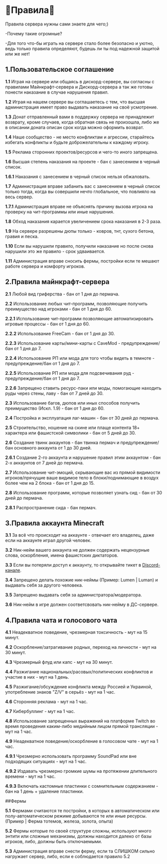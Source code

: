 # 📖**Правила**📖

Правила сервера нужны сами знаете для чего;) 

-Почему такие огромные?

-Для того что-бы играть на сервере стало более безопасно и уютно, ведь только правила определяют, будешь ли ты под надежной защитой или же нет!

## 1.Пользовательское соглашение
**1.1** Играя на сервере или общаясь в дискорд-сервере, вы согласны с правилами Майнкрафт-сервера и Дискорд-сервера а так же готовы понести наказание в случае нарушения правил.

**1.2** Играя на нашем сервере вы соглашаетесь с тем, что высшая администрация имеет право выдавать наказание на своё усмотрение.

**1.3** Донат отправленный вами в поддержку сервера не принадлежит возврату, кроме случаев, когда обратная связь не произошла, либо же в описании доната описан срок когда можно оформить возврат.

**1.4** Наше сообщество - не место конфликтам и агрессии, старайтесь избегать конфликты и будьте доброжелательны к каждому игроку.

**1.5** Реклама сторонних проектов/ресурсов и чего-то иного запрещена.

**1.6** Высшая степень наказания на проекте - бан с занесением в черный список.

**1.6.1** Наказания с занесением в черный список нельзя обжаловать.

**1.7** Администрация вправе забанить вас с занесением в черный список только тогда, когда вы совершили нечто глобальное, что повлияло на весь сервер.

**1.7.1** Администрация вправе не объяснять причину вызова игрока на проверку на чит-программы или иные нарушения.

**1.8** Обход наказания карается увеличением срока наказания в 2-3 раза.

**1.9** На сервере разрешены дюпы только - ковров, тнт, сухого бетона, гравия и песка.

**1.10** Если вы нарушили правило, получили наказание но после снова нарушили это же правило - срок удваивается.

**1.11** Администрация вправе сносить фермы, постройки если те мешают работе сервера и комфорту игроков.


## 2.Правила майнкрафт-сервера

**2.1** Любой вид гриферства - бан от 1 дня до пермача.

**2.2** Использование любых чит-программ, позволяющие получить преимущество над игроками - бан от 1 дня до 60.

**2.2.1** Использование чит-программ позволяющие автоматизировать игровые процессы - бан от 1 дня до 60.

**2.2.2** Использование FreeCam - бан от 1 дня до 30.

**2.2.3** Использование карты/мини-карты с CaveMod - предупреждение/бан от 1 дня до 7.

**2.2.4** Использование РП или мода для того чтобы видеть в темноте - предупреждение/бан от 1 дня до 7.

**2.2.5** Использование РП или мода для подсвечивания руд - предупреждение/бан от 1 дня до 7.

**2.2.6** Запрещено ставить ресурс-паки или моды, помогающие находить руды через стены, лаву - бан от 7 дней до 30.

**2.3** Использование багов, дюпов или иных способов получить преимущество (Искл. 1.9) - бан от 1 дня до 60.

**2.4** Постройка и эксплуатация лаг-машин - бан от 30 дней до пермача.

**2.5** Строительство, ношение на скине или плаще контента 18+ характера или фашистской символики - бан от 5 дней до 30.

**2.6** Создание твинк аккаунтов - бан твинка пермач и предупреждение/бан основного аккаунта от 1 до 30 дней.

**2.6.1** Создание 2-го аккаунта и нарушение правил этим аккаунтом - бан 2-х аккаунтов от 7 дней до пермача.

**2.7** Использование чит-эмоций, скрывающие вас из прямой видимости игроков/прячущие ваше видимое тело в блоки/поднимающие в воздух более чем на 2 блока - бан от 1 дня до 15.

**2.8** Использование программ, которые позволяет узнать сид - бан от 30 дней до пермача.

**2.8.1** Распространение сида - бан пермач.


## 3.Правила аккаунта Minecraft

**3.1** За всё что происходит на аккаунте - отвечает его владелец, даже если на аккаунте играл другой человек.

**3.2** Ник-нейм вашего аккаунта не должен содержать нецензурные слова, оскорбления, имена фашистских диктаторов.

**3.3** Если вы потеряли доступ к аккаунту, то открывайте тикет в [Discord-канале](https://discord.gg/nNfSxwfrGU).

**3.4** Запрещено делать похожие ник-неймы (Пример: Lumen | Luman) и выдавать себя за другого человека.

**3.5** Запрещено выдавать себя за администратора/модератора.

**3.6** Ник-нейм в игре должен соответсвовать ник-нейму в ДС-сервере.

## 4.Правила чата и голосового чата

**4.1** Неадекватное поведение, чрезмерная токсичность - мут на 15 минут.

**4.2** Оскорбление/затрагивание родных, переход на личности - мут на 30 минут.

**4.3** Чрезмерный флуд или капс - мут на 30 минут.

**4.4** Разжигание национальных/расовых/политических конфликтов и участие в них - мут на 1 день.

**4.5** Разжигание/обсуждение конфликта между Россией и Украиной, употребление знаков "Z/V" в серьёз - мут на 1 час.

**4.6** Сторонняя реклама - мут на 1 час.

**4.7** Кибербуллинг - мут на 1 час.

**4.8** Использование запрещенных выражений на платформе Twitch во время проведения каким-либо медийным лицом прямой трансляции - мут на 1 час.

**4.9** Неадекватное поведение/оскорбление в голосовом чате - мут на 1 час.

**4.9.1** Чрезмерно использовать программу SoundPad или вне подходящих ситуациях - мут на 1 час.

**4.9.2** Издавать чрезмерно громкие шумы на протяжении длительного времени - мут на 1 час.

**4.9.3** Включать кастомные пластинки с сомнительным содержанием - бан на 1 день + удаление пластинки.

##Фермы

**5.1** Фермами считаются те постройки, в которых в автоматическом или полу-автоматическом режиме добываются те или иные ресурсы. (Пример | Ферма тотемов, железа, золота, опыта)

**5.2** Фермы которые по своей структуре сложны, используют много энтити или сложные механизмы, должны находится далеко от базы игроков, либо, должны быть отключаемыми. 

**5.3** Администрация вправе снести ферму, если та СЛИШКОМ сильно нагружает сервер, либо, если е соблюдается правило 5.2

